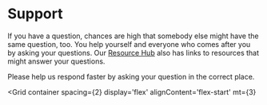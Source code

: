 
<Container>
<Grid container mb={8} mt={4}>

# Support

If you have a question, chances are high that somebody else might have the same question, too. You help yourself and everyone who comes after you by asking your questions. Our [Resource Hub](./resource-hub.mdx) also has links to resources that might answer your questions.

Please help us respond faster by asking your question in the correct place.

<Grid
container
spacing={2}
display='flex'
alignContent='flex-start'
mt={3}
>
<Grid item xs={12} md={4}>
  <CustomCard title={'Safe{Wallet}'} description={'For questions about the Safe{Wallet} - the web app and the mobile apps, please ask your questions at our Help Center.'} url={'https://help.safe.global/en/'} />
</Grid>

<Grid item xs={12} md={4}>
  <CustomCard title={'Safe{Core}'} description={'For technical questions about Safe Smart Accounts (smart contracts), SDK, and the API, please ask your questions on our Stack Exchange.'} url={'https://ethereum.stackexchange.com/questions/tagged/safe-core'} />
</Grid>

<Grid item xs={12} md={4}>
  <CustomCard title={'Report Bugs'} description={'Please file an issue in the associated GitHub repository for things not working as expected and for reporting bugs.'} url={'https://github.com/safe-global'} />
</Grid>

</Grid>
</Grid>
</Container>
